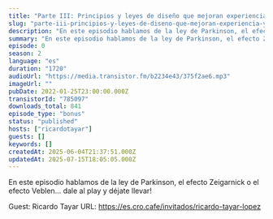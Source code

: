 ```yaml
---
title: "Parte III: Principios y leyes de diseño que mejoran experiencia y empujan conversión"
slug: "parte-iii-principios-y-leyes-de-diseno-que-mejoran-experiencia-y-empujan-conversion-con-ricardo-tayar"
description: "En este episodio hablamos de la ley de Parkinson, el efecto Zeigarnick o el efecto Veblen... dale al play y déjate llevar!\n\nGuest: Ricardo Tayar\nURL: https://es.cro.cafe/invitados/ricardo-tayar-lopez"
summary: "En este episodio hablamos de la ley de Parkinson, el efecto Zeigarnick o el efecto Veblen... dale al play y déjate llevar!"
episode: 0
season: 2
language: "es"
duration: "1720"
audioUrl: "https://media.transistor.fm/b2234e43/375f2ae6.mp3"
imageUrl: ""
pubDate: 2022-01-25T23:00:00.000Z
transistorId: "785097"
downloads_total: 841
episode_type: "bonus"
status: "published"
hosts: ["ricardotayar"]
guests: []
keywords: []
createdAt: 2025-06-04T21:37:51.000Z
updatedAt: 2025-07-15T18:05:05.000Z
---
```


En este episodio hablamos de la ley de Parkinson, el efecto Zeigarnick o el efecto Veblen... dale al play y déjate llevar!

Guest: Ricardo Tayar
URL: https://es.cro.cafe/invitados/ricardo-tayar-lopez
